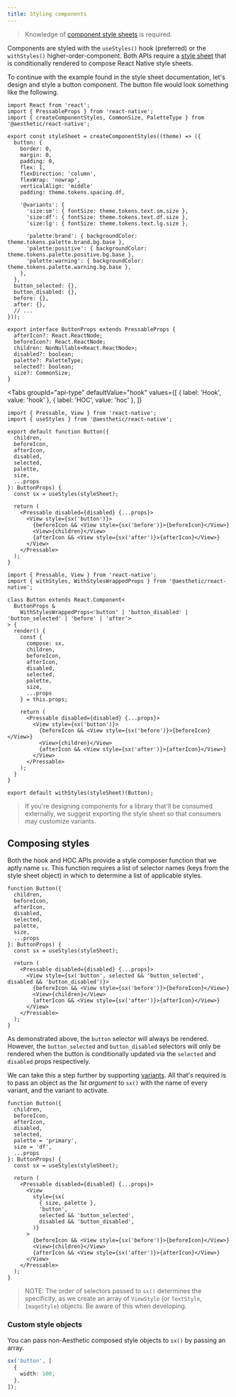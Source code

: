 ```yaml
---
title: Styling components
---
```



> Knowledge of [component style sheets](../dev/css-in-js/style-sheets/components.mdx) is required.

Components are styled with the `useStyles()` hook (preferred) or the `withStyles()`
higher-order-component. Both APIs require a
[style sheet](../dev/css-in-js/style-sheets/components.mdx) that is conditionally rendered to
compose React Native style sheets.

To continue with the example found in the style sheet documentation, let's design and style a button
component. The button file would look something like the following.

```tsx {5}
import React from 'react';
import { PressableProps } from 'react-native';
import { createComponentStyles, CommonSize, PaletteType } from '@aesthetic/react-native';

export const styleSheet = createComponentStyles((theme) => ({
  button: {
    border: 0,
    margin: 0,
    padding: 0,
    flex: 1,
    flexDirection: 'column',
    flexWrap: 'nowrap',
    verticalAlign: 'middle'
    padding: theme.tokens.spacing.df,

    '@variants': {
      'size:sm': { fontSize: theme.tokens.text.sm.size },
      'size:df': { fontSize: theme.tokens.text.df.size },
      'size:lg': { fontSize: theme.tokens.text.lg.size },

      'palette:brand': { backgroundColor: theme.tokens.palette.brand.bg.base },
      'palette:positive': { backgroundColor: theme.tokens.palette.positive.bg.base },
      'palette:warning': { backgroundColor: theme.tokens.palette.warning.bg.base },
    },
  },
  button_selected: {},
  button_disabled: {},
  before: {},
  after: {},
  // ...
}));

export interface ButtonProps extends PressableProps {
  afterIcon?: React.ReactNode;
  beforeIcon?: React.ReactNode;
  children: NonNullable<React.ReactNode>;
  disabled?: boolean;
  palette?: PaletteType;
  selected?: boolean;
  size?: CommonSize;
}
```

<Tabs
  groupId="api-type"
  defaultValue="hook"
  values={[
    { label: 'Hook', value: 'hook' },
    { label: 'HOC', value: 'hoc' },
  ]}
>
  <TabItem value="hook">

```tsx {14}
import { Pressable, View } from 'react-native';
import { useStyles } from '@aesthetic/react-native';

export default function Button({
  children,
  beforeIcon,
  afterIcon,
  disabled,
  selected,
  palette,
  size,
  ...props
}: ButtonProps) {
  const sx = useStyles(styleSheet);

  return (
    <Pressable disabled={disabled} {...props}>
      <View style={sx('button')}>
        {beforeIcon && <View style={sx('before')}>{beforeIcon}</View>}
        <View>{children}</View>
        {afterIcon && <View style={sx('after')}>{afterIcon}</View>}
      </View>
    </Pressable>
  );
}
```

  </TabItem>
  <TabItem value="hoc">

```tsx {10}
import { Pressable, View } from 'react-native';
import { withStyles, WithStylesWrappedProps } from '@aesthetic/react-native';

class Button extends React.Component<
  ButtonProps &
    WithStylesWrappedProps<'button' | 'button_disabled' | 'button_selected' | 'before' | 'after'>
> {
  render() {
    const {
      compose: sx,
      children,
      beforeIcon,
      afterIcon,
      disabled,
      selected,
      palette,
      size,
      ...props
    } = this.props;

    return (
      <Pressable disabled={disabled} {...props}>
        <View style={sx('button')}>
          {beforeIcon && <View style={sx('before')}>{beforeIcon}</View>}
          <View>{children}</View>
          {afterIcon && <View style={sx('after')}>{afterIcon}</View>}
        </View>
      </Pressable>
    );
  }
}

export default withStyles(styleSheet)(Button);
```

  </TabItem>
</Tabs>

> If you're designing components for a library that'll be consumed externally, we suggest exporting
> the style sheet so that consumers may customize variants.

## Composing styles

Both the hook and HOC APIs provide a style composer function that we aptly name `sx`. This function
requires a list of selector names (keys from the style sheet object) in which to determine a list of
applicable styles.

```tsx {11,15,16,18}
function Button({
  children,
  beforeIcon,
  afterIcon,
  disabled,
  selected,
  palette,
  size,
  ...props
}: ButtonProps) {
  const sx = useStyles(styleSheet);

  return (
    <Pressable disabled={disabled} {...props}>
      <View style={sx('button', selected && 'button_selected', disabled && 'button_disabled')}>
        {beforeIcon && <View style={sx('before')}>{beforeIcon}</View>}
        <View>{children}</View>
        {afterIcon && <View style={sx('after')}>{afterIcon}</View>}
      </View>
    </Pressable>
  );
}
```

As demonstrated above, the `button` selector will always be rendered. However, the `button_selected`
and `button_disabled` selectors will only be rendered when the button is conditionally updated via
the `selected` and `disabled` props respectively.

We can take this a step further by supporting
[variants](../dev/css-in-js/style-sheets/components.mdx#variants). All that's required is to pass an
object as the _1st argument_ to `sx()` with the name of every variant, and the variant to activate.

```tsx {7,8,11,16-21}
function Button({
  children,
  beforeIcon,
  afterIcon,
  disabled,
  selected,
  palette = 'primary',
  size = 'df',
  ...props
}: ButtonProps) {
  const sx = useStyles(styleSheet);

  return (
    <Pressable disabled={disabled} {...props}>
      <View
        style={sx(
          { size, palette },
          'button',
          selected && 'button_selected',
          disabled && 'button_disabled',
        )}
      >
        {beforeIcon && <View style={sx('before')}>{beforeIcon}</View>}
        <View>{children}</View>
        {afterIcon && <View style={sx('after')}>{afterIcon}</View>}
      </View>
    </Pressable>
  );
}
```

> NOTE: The order of selectors passed to `sx()` determines the specificity, as we create an array of
> `ViewStyle` (or `TextStyle`, `ImageStyle`) objects. Be aware of this when developing.

### Custom style objects

You can pass non-Aesthetic composed style objects to `sx()` by passing an array.

```ts
sx('button', [
  {
    width: 100,
  },
]);
```
